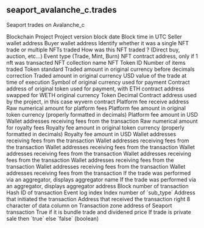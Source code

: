 ## seaport_avalanche_c.trades 
Seaport trades on Avalanche_c


<ParamField path="blockchain">
Blockchain
</ParamField>
<ParamField path="project">
Project
</ParamField>
<ParamField path="version">
Project version
</ParamField>
<ParamField path="block_date">
block date
</ParamField>
<ParamField path="block_time">
Block time in UTC
</ParamField>
<ParamField path="seller">
Seller wallet address
</ParamField>
<ParamField path="buyer">
Buyer wallet address
</ParamField>
<ParamField path="trade_type">
Identify whether it was a single NFT trade or multiple NFTs traded
</ParamField>
<ParamField path="trade_category">
How was this NFT traded ? (Direct buy, auction, etc...)
</ParamField>
<ParamField path="evt_type">
Event type (Trade, Mint, Burn)
</ParamField>
<ParamField path="nft_contract_address">
NFT contract address, only if 1 nft was transacted
</ParamField>
<ParamField path="collection">
NFT collection name
</ParamField>
<ParamField path="token_id">
NFT Token ID
</ParamField>
<ParamField path="number_of_items">
Number of items traded
</ParamField>
<ParamField path="token_standard">
Token standard
</ParamField>
<ParamField path="amount_raw">
Traded amount in original currency before decimals correction
</ParamField>
<ParamField path="amount_original">
Traded amount in original currency
</ParamField>
<ParamField path="amount_usd">
USD value of the trade at time of execution
</ParamField>
<ParamField path="currency_symbol">
Symbol of original currency used for payment
</ParamField>
<ParamField path="currency_contract">
Contract address of original token used for payment, with ETH contract address swapped for WETH
</ParamField>
<ParamField path="original_currency_contract">
original currency
</ParamField>
<ParamField path="currency_decimal">
Token Decimal
</ParamField>
<ParamField path="project_contract_address">
Contract address used by the project, in this case wyvern contract
</ParamField>
<ParamField path="platform_fee_receive_address">
Platform fee receive address
</ParamField>
<ParamField path="platform_fee_amount_raw">
Raw numerical amount for platform fees
</ParamField>
<ParamField path="platform_fee_amount">
Platform fee amount in original token currency (properly formatted in decimals)
</ParamField>
<ParamField path="platform_fee_amount_usd">
Platform fee amount in USD
</ParamField>
<ParamField path="royalty_fee_receive_address">
Wallet addresses receiving fees from the transaction
</ParamField>
<ParamField path="royalty_fee_amount_raw">
Raw numerical amount for royalty fees
</ParamField>
<ParamField path="royalty_fee_amount">
Royalty fee amount in original token currency (properly formatted in decimals)
</ParamField>
<ParamField path="royalty_fee_amount_usd">
Royalty fee amount in USD
</ParamField>
<ParamField path="royalty_fee_receive_address_1">
Wallet addresses receiving fees from the transaction
</ParamField>
<ParamField path="royalty_fee_receive_address_2">
Wallet addresses receiving fees from the transaction
</ParamField>
<ParamField path="royalty_fee_receive_address_3">
Wallet addresses receiving fees from the transaction
</ParamField>
<ParamField path="royalty_fee_receive_address_4">
Wallet addresses receiving fees from the transaction
</ParamField>
<ParamField path="royalty_fee_amount_raw_1">
Wallet addresses receiving fees from the transaction
</ParamField>
<ParamField path="royalty_fee_amount_raw_2">
Wallet addresses receiving fees from the transaction
</ParamField>
<ParamField path="royalty_fee_amount_raw_3">
Wallet addresses receiving fees from the transaction
</ParamField>
<ParamField path="royalty_fee_amount_raw_4">
Wallet addresses receiving fees from the transaction
</ParamField>
<ParamField path="aggregator_name">
If the trade was performed via an aggregator, displays aggregator name
</ParamField>
<ParamField path="aggregator_address">
If the trade was performed via an aggregator, displays aggregator address
</ParamField>
<ParamField path="block_number">
Block number of transaction
</ParamField>
<ParamField path="tx_hash">
Hash ID of transaction
</ParamField>
<ParamField path="evt_index">
Event log index
</ParamField>
<ParamField path="sub_idx">
Index number of &#x60;sub_type&#x60;
</ParamField>
<ParamField path="tx_from">
Address that initiated the transaction
</ParamField>
<ParamField path="tx_to">
Address that received the transaction
</ParamField>
<ParamField path="right_hash">
right 8 character of data column on Transaction
</ParamField>
<ParamField path="zone_address">
zone address of Seaport transaction
</ParamField>
<ParamField path="estimated_price">
True if it is bundle trade and dividened price
</ParamField>
<ParamField path="is_private">
If trade is private sale then &#x60;true&#x60; else &#x60;false&#x60; (boolean)
</ParamField>
